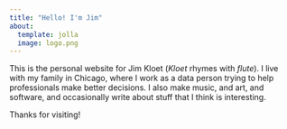 ```yaml
---
title: "Hello! I'm Jim"
about:
  template: jolla
  image: logo.png
---
```


This is the personal website for Jim Kloet (*Kloet* rhymes with *flute*). I live with my family in Chicago, where I work as a data person trying to help professionals make better decisions. I also make music, and art, and software, and occasionally write about stuff that I think is interesting.

Thanks for visiting!
